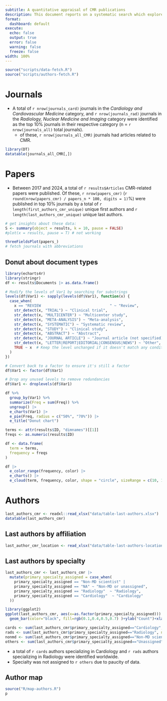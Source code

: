 ```yaml
---
subtitle: A quantitative appraisal of CMR publications
description: This document reports on a systematic search which explores the landscape of cardiac magnetic resonance (CMR)-related publications in the last years (2017-2024).
format:
  dashboard: default
execute:
  echo: false
  output: true
  error: false
  warning: false
  freeze: false
width: 100%
---
```

```r
source("scripts/data-fetch.R")
source("scripts/authors-fetch.R")
```

# Journals
- A total of `r nrow(journals_card)` journals in the *Cardiology and Cardiovascular Medicine* category, and `r nrow(journals_rad)` journals in the *Radiology, Nuclear Medicine and Imaging* category were identified as the top 10% journals in their respective category (n = `r nrow(journals_all)` total journals).
  - of these, `r nrow(journals_all_CMR)` journals had articles related to CMR.

```r
library(DT)
datatable(journals_all_CMR[,])
```

# Papers
- Between 2017 and 2024, a total of `r results$Articles` CMR-related papers were published. Of these, `r nrow(papers_cmr)` (`r round(nrow(papers_cmr) / papers_n * 100, digits = 1)`%) were published in top 10% journals by a total of `r length(first_authors_cmr_unique)` unique first authors and `r length(last_authors_cmr_unique)` unique last authors.

```r
# get insights about these data:
S <- summary(object = results, k = 10, pause = FALSE)
#plot(x = results, pause = T) # not working
```

```r
threeFieldsPlot(papers_)
# fetch journals with abbreviations
```

## Donut about document types
```r
library(echarts4r)
library(stringr)
df <- results$Documents |> as.data.frame()

# Modify the levels of Var1 by searching for substrings
levels(df$Var1) <- sapply(levels(df$Var1), function(x) {
  case_when(
    x == "REVIEW                               " ~ "Review",
    str_detect(x, "TRIAL") ~ "Clinical trial",
    str_detect(x, "MULTICENTER") ~ "Multicenter study",
    str_detect(x, "META-ANALYSIS") ~ "Meta-analysis",
    str_detect(x, "SYSTEMATIC") ~ "Systematic review",
    str_detect(x, "STUDY") ~ "Clinical study",
    str_detect(x, "ABSTRACT") ~ "Abstract",
    str_detect(x, "JOURNAL ARTICLE") ~ "Journal article (not specified)",
    str_detect(x, "LETTER|REPORT|EDITORIAL|CONSENSUS|NEWS") ~ "Other",
    TRUE ~ x  # Keep the level unchanged if it doesn't match any condition
  )
})

# Convert back to a factor to ensure it's still a factor
df$Var1 <- factor(df$Var1)

# Drop any unused levels to remove redundancies
df$Var1 <- droplevels(df$Var1)

df %>%
  group_by(Var1) %>%
  summarize(Freq = sum(Freq)) %>%
  ungroup() |> 
  e_charts(Var1) |> 
  e_pie(Freq, radius = c("50%", "70%")) |> 
  e_title("Donut chart")

```

```r
terms <- attr(results$ID, "dimnames")[[1]]
freqs <- as.numeric(results$ID)

df <- data.frame(
  term = terms,
  frequency = freqs
)

df |> 
  e_color_range(frequency, color) |> 
  e_charts() |> 
  e_cloud(term, frequency, color, shape = "circle", sizeRange = c(10, 150)) 
```

# Authors

```r
last_authors_cmr <- readxl::read_xlsx("data/table-last-authors.xlsx")
datatable(last_authors_cmr)
```

## Last authors by affiliation

```r
last_author_cmr_location <- read_xlsx("data/table-last-authors-location.xlsx")
```

## Last authors by specialty
```r
last_authors_cmr <- last_authors_cmr |> 
  mutate(primary_specialty_assigned = case_when(
    primary_specialty_assigned == "Non-MD scientist" |
    primary_specialty_assigned == "NA" ~ "Non-MD or unassigned",
    primary_specialty_assigned == "Radiology"  ~ "Radiology", 
    primary_specialty_assigned == "Cardiology"  ~ "Cardiology"
  ))

library(ggplot2)
ggplot(last_authors_cmr, aes(x=as.factor(primary_specialty_assigned))) +
  geom_bar(color="black", fill=rgb(0.1,0.4,0.5,0.7) )+ylab("Count")+xlab("Assigned specialty")

cards <- sum(last_authors_cmr$primary_specialty_assigned=="Cardiology", na.rm = T)
rads <- sum(last_authors_cmr$primary_specialty_assigned=="Radiology", na.rm = T)
nonmd <- sum(last_authors_cmr$primary_specialty_assigned=="Non-MD scientist", na.rm = T)
others <- sum(last_authors_cmr$primary_specialty_assigned=="Unassigned", na.rm = T)
```

- a total of `r cards` authors specializing in Cardiology and `r rads` authors specializing in Radiology were identified worldwide.
- Specialty was not assigned to `r others` due to paucity of data.

## Author map

```r
source("R/map-authors.R")
p
```
